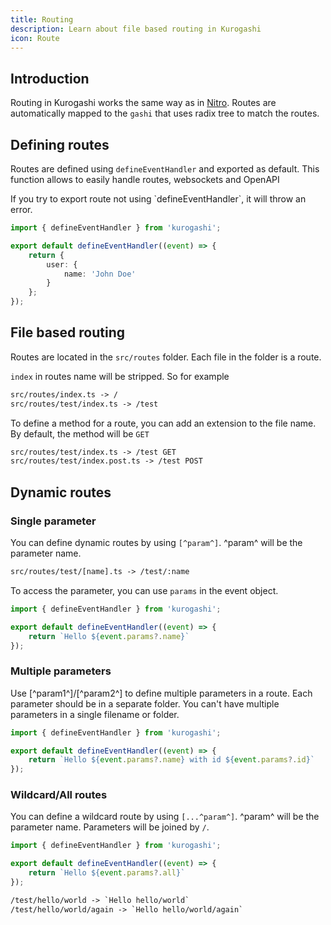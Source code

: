 ```yaml
---
title: Routing
description: Learn about file based routing in Kurogashi
icon: Route
---
```


## Introduction

Routing in Kurogashi works the same way as in [Nitro](https://nitro.unjs.io/guide/routing).
Routes are automatically mapped to the `gashi` that uses radix tree to match the routes.

## Defining routes

Routes are defined using `defineEventHandler` and exported as default.
This function allows to easily handle routes, websockets and OpenAPI

<Callout title="Warning" type="warn">
    If you try to export route not using `defineEventHandler`, it will throw an error.
</Callout>

```ts title="src/routes/index.ts"
import { defineEventHandler } from 'kurogashi';

export default defineEventHandler((event) => {
    return {
        user: {
            name: 'John Doe'
        }
    };
});
```

<Card
    href="/docs/event"
    title="Event"
    description="Learn everything about events in Kurogashi"
/>

## File based routing

Routes are located in the `src/routes` folder. Each file in the folder is a route.

`index` in routes name will be stripped. So for example
```txt
src/routes/index.ts -> /
src/routes/test/index.ts -> /test
```

To define a method for a route, you can add an extension to the file name. By default, the method will be `GET`

```txt
src/routes/test/index.ts -> /test GET
src/routes/test/index.post.ts -> /test POST
```

## Dynamic routes

### Single parameter
You can define dynamic routes by using `[^param^]`. ^param^ will be the parameter name.

```txt
src/routes/test/[name].ts -> /test/:name
```

To access the parameter, you can use `params` in the event object.

```ts title="src/routes/[name].ts"
import { defineEventHandler } from 'kurogashi';

export default defineEventHandler((event) => {
    return `Hello ${event.params?.name}`
});
```

### Multiple parameters

Use [^param1^]/[^param2^] to define multiple parameters in a route.
Each parameter should be in a separate folder. You can't have multiple parameters in a single filename or folder.

```ts title="src/routes/[name]/[id].ts"
import { defineEventHandler } from 'kurogashi';

export default defineEventHandler((event) => {
    return `Hello ${event.params?.name} with id ${event.params?.id}`
});
```

### Wildcard/All routes

You can define a wildcard route by using `[...^param^]`. ^param^ will be the parameter name.
Parameters will be joined by `/`.

```ts title="src/routes/test/[...all].ts
import { defineEventHandler } from 'kurogashi';

export default defineEventHandler((event) => {
    return `Hello ${event.params?.all}`
});
```

```txt
/test/hello/world -> `Hello hello/world`
/test/hello/world/again -> `Hello hello/world/again`
```